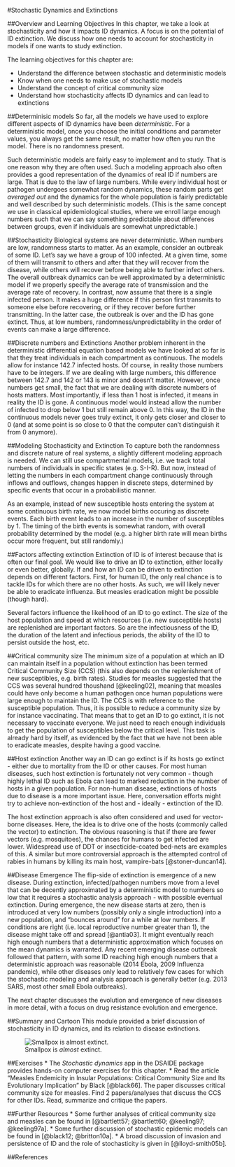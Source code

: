 #Stochastic Dynamics and Extinctions

##Overview and Learning Objectives
In this chapter, we take a look at stochasticity and how it impacts ID dynamics. A focus is on the potential of ID extinction. We discuss how one needs to account for stochasticity in models if one wants to study extinction. 

The learning objectives for this chapter are:

*	Understand the difference between stochastic and deterministic models
*	Know when one needs to make use of stochastic models
*	Understand the concept of critical community size
*   Understand how stochasticity affects ID dynamics and can lead to extinctions


##Determinisic models
So far, all the models we have used to explore different aspects of ID dynamics have been _deterministic_. For a deterministic model, once you choose the initial conditions and parameter values, you always get the same result, no matter how often you run the model. There is no randomness present.

Such deterministic models are fairly easy to implement and to study. That is one reason why they are often used. Such a modeling approach also often provides a good representation of the dynamics of real ID if numbers are large. That is due to the law of large numbers. While every individual host or pathogen undergoes somewhat random dynamics, these random parts get _averaged out_ and the dynamics for the whole population is fairly predictable and well described by such deterministic models. (This is the same concept we use in classical epidemiological studies, where we enroll large enough numbers such that we can say something predictable about differences between groups, even if individuals are somewhat unpredictable.)


##Stochasticity
Biological systems are never deterministic. When numbers are low, randomness starts to matter. As an example, consider an outbreak of some ID. Let's say we have a group of 100 infected. At a given time, some of them will transmit to others and after that they will recover from the disease, while others will recover before being able to further infect others. The overall outbreak dynamics can be well approximated by a deterministic model if we properly specify the average rate of transmission and the average rate of recovery. In contrast, now assume that there is a single infected person. It makes a huge difference if this person first transmits to someone else before recovering, or if they recover before further transmitting. In the latter case, the outbreak is over and the ID has gone extinct. Thus, at low numbers, randomness/unpredictability in the order of events can make a large difference. 


##Discrete numbers and Extinctions
Another problem inherent in the deterministic differential equation based models we have looked at so far is that they treat individuals in each compartment as continuous. The models allow for instance 142.7 infected hosts. Of course, in reality those numbers have to be integers. If we are dealing with large numbers, this difference between 142.7 and 142 or 143 is minor and doesn't matter. However, once numbers get small, the fact that we are dealing with discrete numbers of hosts matters. Most importantly, if less than 1 host is infected, it means in reality the ID is gone. A continuous model would instead allow the number of infected to drop below 1 but still remain above 0. In this way, the ID in the continuous models never goes truly extinct, it only gets closer and closer to 0 (and at some point is so close to 0 that the computer can't distinguish it from 0 anymore).

##Modeling Stochasticity and Extinction
To capture both the randomness and discrete nature of real systems, a slightly different modeling approach is needed. We can still use compartmental models, i.e. we track total numbers of individuals in specific states (e.g. S-I-R). But now, instead of letting the numbers in each compartment change continuously through inflows and outflows, changes happen in discrete steps, determined by specific events that occur in a probabilistic manner. 

As an example, instead of new susceptible hosts entering the system at some continuous birth rate, we now model births occuring as discrete events. Each birth event leads to an increase in the number of susceptibles by 1. 
The timing of the birth events is somewhat random, with overall probability determined by the model (e.g. a higher birth rate will mean births occur more frequent, but still randomly.)


##Factors affecting extinction
Extinction of ID is of interest because that is often our final goal. We would like to drive an ID to extinction, either locally or even better, globally. If and how an ID can be driven to extinction depends on different factors. First, for human ID, the only real chance is to tackle IDs for which there are no other hosts. As such, we will likely never be able to eradicate influenza. But measles eradication might be possible (though hard).

Several factors influence the likelihood of an ID to go extinct. The size of the host population and speed at which resources (i.e. new susceptible hosts) are replenished are important factors. So are the infectiousness of the ID, the duration of the latent and infectious periods, the ability of the ID to persist outside the host, etc.


##Critical community size
The minimum size of a population at which an ID can maintain itself in a population without extinction has been termed Critical Community Size (CCS) (this also depends on the replenishment of new susceptibles, e.g. birth rates). Studies for measles suggested that the CCS was several hundred thoushand [@keeling02], meaning that measles could have only become a human pathogen once human populations were large enough to maintain the ID. The CCS is with reference to the susceptible population. Thus, it is possible to reduce a community size by for instance vaccinating. That means that to get an ID to go extinct, it is not necessary to vaccinate everyone. We just need to reach enough individuals to get the population of susceptibles below the critical level. This task is already hard by itself, as evidenced by the fact that we have not been able to eradicate measles, despite having a good vaccine.


##Host extinction
Another way an ID can go extinct is if its hosts go extinct - either due to mortality from the ID or other causes. 
For most human diseases, such host extinction is fortunately not very common - though highly lethal ID such as Ebola can lead to marked reduction in the number of hosts in a given population. For non-human disease, extinctions of hosts due to disease is a more important issue. Here, conversation efforts might try to achieve non-extinction of the host and - ideally - extinction of the ID. 

The host extinction approach is also often considered and used for vector-borne diseases. Here, the idea is to drive one of the hosts (commonly called the vector) to extinction. The obvious reasoning is that if there are fewer vectors (e.g. mosquitoes), the chances for humans to get infected are lower. Widespread use of DDT or insecticide-coated bed-nets are examples of this. A similar but more controversial approach is the attempted control of rabies in humans by killing its main host, vampire-bats [@stoner-duncan14].


##Disease Emergence
The flip-side of extinction is emergence of a new disease. During extinction, infected/pathogen numbers move from a level that can be decently approximated by a deterministic model to numbers so low that it requires a stochastic analysis approach - with possible eventual extinction. During emergence, the new disease starts at zero, then is introduced at very low numbers (possibly only a single introduction) into a new population, and "bounces around" for a while at low numbers. If conditions are right (i.e. local reproductive number greater than 1), the disease might take off and spread [@antia03]. It might eventually reach high enough numbers that a deterministic approximation which focuses on the mean dynamics is warranted. Any recent emerging disease outbreak followed that pattern, with some ID reaching high enough numbers that a deterministic approach was reasonable (2014 Ebola, 2009 Influenza pandemic), while other diseases only lead to relatively few cases for which the stochastic modeling and analysis approach is generally better (e.g. 2013 SARS, most other small Ebola outbreaks).

The next chapter discusses the evolution and emergence of new diseases in more detail, with a focus on drug resistance evolution and emergence.


##Summary and Cartoon
This module provided a brief discussion of stochasticity in ID dynamics, and its relation to disease extinctions.

![Smallpox is _almost_ extinct.](./images/smallpox.jpg)

##Exercises
* The _Stochastic dynamics_ app in the DSAIDE package provides hands-on computer exercises for this chapter.
* Read the article "Measles Endemicity in Insular Populations: Critical Community Size and Its Evolutionary Implication" by Black [@black66]. The paper discusses critical community size for measles. Find 2 papers/analyses that discuss the CCS for other IDs. Read, summarize and critique the papers.


##Further Resources
* Some further analyses of critical community size and measles can be found in [@bartlett57; @bartlett60; @keeling97; @keeling97a].
* Some further discussion of stochastic epidemic models can be found in [@black12; @britton10a].
* A broad discussion of invasion and persistence of ID and the role of stochasticity is given in [@lloyd-smith05b].

##References


